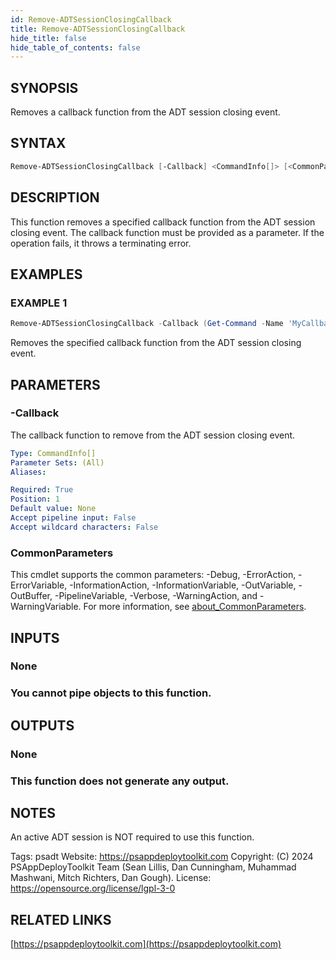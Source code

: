 ```yaml
---
id: Remove-ADTSessionClosingCallback
title: Remove-ADTSessionClosingCallback
hide_title: false
hide_table_of_contents: false
---
```


## SYNOPSIS

Removes a callback function from the ADT session closing event.

## SYNTAX

```powershell
Remove-ADTSessionClosingCallback [-Callback] <CommandInfo[]> [<CommonParameters>]
```

## DESCRIPTION

This function removes a specified callback function from the ADT session closing event.
The callback function must be provided as a parameter.
If the operation fails, it throws a terminating error.

## EXAMPLES

### EXAMPLE 1

```powershell
Remove-ADTSessionClosingCallback -Callback (Get-Command -Name 'MyCallbackFunction')
```

Removes the specified callback function from the ADT session closing event.

## PARAMETERS

### -Callback

The callback function to remove from the ADT session closing event.

```yaml
Type: CommandInfo[]
Parameter Sets: (All)
Aliases:

Required: True
Position: 1
Default value: None
Accept pipeline input: False
Accept wildcard characters: False
```

### CommonParameters

This cmdlet supports the common parameters: -Debug, -ErrorAction, -ErrorVariable, -InformationAction, -InformationVariable, -OutVariable, -OutBuffer, -PipelineVariable, -Verbose, -WarningAction, and -WarningVariable. For more information, see [about_CommonParameters](http://go.microsoft.com/fwlink/?LinkID=113216).

## INPUTS

### None

### You cannot pipe objects to this function.

## OUTPUTS

### None

### This function does not generate any output.

## NOTES

An active ADT session is NOT required to use this function.

Tags: psadt
Website: https://psappdeploytoolkit.com
Copyright: (C) 2024 PSAppDeployToolkit Team (Sean Lillis, Dan Cunningham, Muhammad Mashwani, Mitch Richters, Dan Gough).
License: https://opensource.org/license/lgpl-3-0

## RELATED LINKS

[https://psappdeploytoolkit.com](https://psappdeploytoolkit.com)
